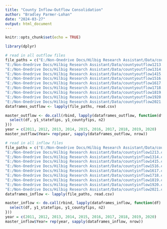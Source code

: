 ---
title: "County Inflow-Outflow Consolidation"
author: "Bradley Parmer-Lohan"
date: "2024-03-27"
output: html_document
---

```{r setup, include=FALSE}
knitr::opts_chunk$set(echo = TRUE)
```

```{r}
library(dplyr)
```


```{r}
# read in all outflow files
file_paths = c("E:/Non-Onedrive Docs/Hilbig Research Assistant/Data/countyoutflow1112.csv",
"E:/Non-Onedrive Docs/Hilbig Research Assistant/Data/countyoutflow1213.csv",
"E:/Non-Onedrive Docs/Hilbig Research Assistant/Data/countyoutflow1314.csv",
"E:/Non-Onedrive Docs/Hilbig Research Assistant/Data/countyoutflow1415.csv",
"E:/Non-Onedrive Docs/Hilbig Research Assistant/Data/countyoutflow1516.csv",
"E:/Non-Onedrive Docs/Hilbig Research Assistant/Data/countyoutflow1617.csv",
"E:/Non-Onedrive Docs/Hilbig Research Assistant/Data/countyoutflow1718.csv",
"E:/Non-Onedrive Docs/Hilbig Research Assistant/Data/countyoutflow1819.csv",
"E:/Non-Onedrive Docs/Hilbig Research Assistant/Data/countyoutflow1920.csv",
"E:/Non-Onedrive Docs/Hilbig Research Assistant/Data/countyoutflow2021.csv")
dataframes_outflow <- lapply(file_paths, read.csv)
```

```{r}
master_outflow <- do.call(rbind, lapply(dataframes_outflow, function(df) {
  select(df, y1_statefips, y1_countyfips, n2)
}))
year = c(2011, 2012, 2013, 2014, 2015, 2016, 2017, 2018, 2019, 2020)
master_outflow$Year= rep(year, sapply(dataframes_outflow, nrow))
```


```{r}
# read in all inflow files
file_paths = c("E:/Non-Onedrive Docs/Hilbig Research Assistant/Data/countyinflow1112.csv",
"E:/Non-Onedrive Docs/Hilbig Research Assistant/Data/countyinflow1213.csv",
"E:/Non-Onedrive Docs/Hilbig Research Assistant/Data/countyinflow1314.csv",
"E:/Non-Onedrive Docs/Hilbig Research Assistant/Data/countyinflow1415.csv",
"E:/Non-Onedrive Docs/Hilbig Research Assistant/Data/countyinflow1516.csv",
"E:/Non-Onedrive Docs/Hilbig Research Assistant/Data/countyinflow1617.csv",
"E:/Non-Onedrive Docs/Hilbig Research Assistant/Data/countyinflow1718.csv",
"E:/Non-Onedrive Docs/Hilbig Research Assistant/Data/countyinflow1819.csv",
"E:/Non-Onedrive Docs/Hilbig Research Assistant/Data/countyinflow1920.csv",
"E:/Non-Onedrive Docs/Hilbig Research Assistant/Data/countyinflow2021.csv")
dataframes_inflow <- lapply(file_paths, read.csv)
```

```{r}
master_inflow <- do.call(rbind, lapply(dataframes_inflow, function(df) {
  select(df, y1_statefips, y1_countyfips, n2)
}))
year = c(2011, 2012, 2013, 2014, 2015, 2016, 2017, 2018, 2019, 2020)
master_inflow$Year= rep(year, sapply(dataframes_inflow, nrow))
```